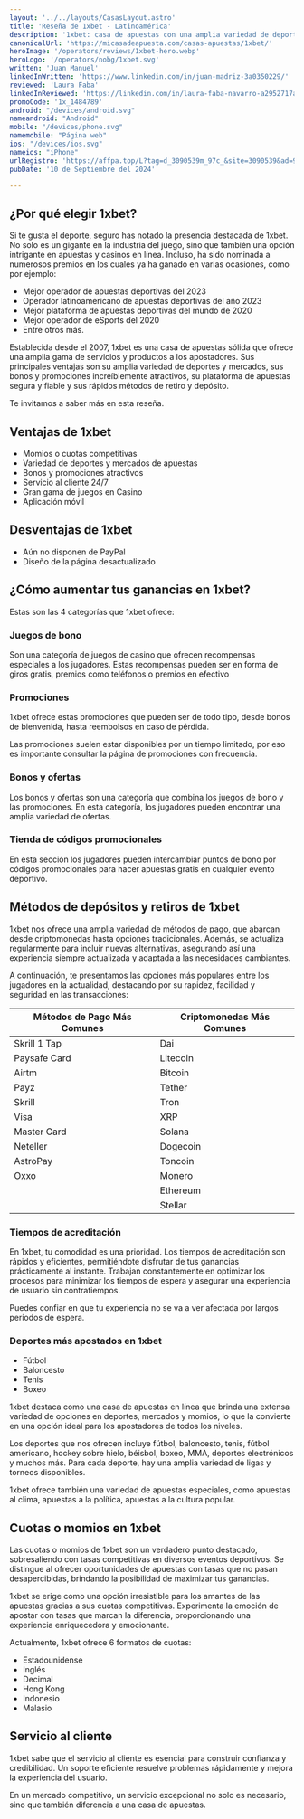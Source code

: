 ```yaml
---
layout: '../../layouts/CasasLayout.astro'
title: 'Reseña de 1xbet - Latinoamérica'
description: '1xbet: casa de apuestas con una amplia variedad de deportes, mercados, bonos y promociones, métodos de retiro y depósito rápidos.'
canonicalUrl: 'https://micasadeapuesta.com/casas-apuestas/1xbet/'
heroImage: '/operators/reviews/1xbet-hero.webp'
heroLogo: '/operators/nobg/1xbet.svg'
written: 'Juan Manuel'
linkedInWritten: 'https://www.linkedin.com/in/juan-madriz-3a0350229/'
reviewed: 'Laura Faba'
linkedInReviewed: 'https://linkedin.com/in/laura-faba-navarro-a2952717a/'
promoCode: '1x_1484789'
android: "/devices/android.svg"
nameandroid: "Android"
mobile: "/devices/phone.svg"
namemobile: "Página web"
ios: "/devices/ios.svg"
nameios: "iPhone"
urlRegistro: 'https://affpa.top/L?tag=d_3090539m_97c_&site=3090539&ad=97&r=registration'
pubDate: '10 de Septiembre del 2024'

---
```


<div class="prose">

## ¿Por qué elegir 1xbet?

Si te gusta el deporte, seguro has notado la presencia destacada de 1xbet. No solo es un gigante en la industria del juego, sino que también una opción intrigante en apuestas y casinos en línea. Incluso, ha sido nominada a numerosos premios en los cuales ya ha ganado en varias ocasiones, como por ejemplo:

+ Mejor operador de apuestas deportivas del 2023
+ Operador latinoamericano de apuestas deportivas del año 2023
+ Mejor plataforma de apuestas deportivas del mundo de 2020
+ Mejor operador de eSports del 2020
+ Entre otros más.

Establecida desde el 2007, 1xbet es una casa de apuestas sólida que ofrece una amplia gama de servicios y productos a los apostadores. Sus principales ventajas son su amplia variedad de deportes y mercados, sus bonos y promociones increíblemente atractivos, su plataforma de apuestas segura y fiable y sus rápidos métodos de retiro y depósito.

Te invitamos a saber más en esta reseña.

## Ventajas de 1xbet

+ Momios o cuotas competitivas
+ Variedad de deportes y mercados de apuestas
+ Bonos y promociones atractivos
+ Servicio al cliente 24/7
+ Gran gama de juegos en Casino
+ Aplicación móvil

## Desventajas de 1xbet

+ Aún no disponen de PayPal
+ Diseño de la página desactualizado

## ¿Cómo aumentar tus ganancias en 1xbet?


<PromoCodeBox promoCode={frontmatter.promoCode} />

Estas son las 4 categorías que 1xbet ofrece:

### Juegos de bono

Son una categoría de juegos de casino que ofrecen recompensas especiales a los jugadores. Estas recompensas pueden ser en forma de giros gratis, premios como teléfonos o premios en efectivo

### Promociones

1xbet ofrece estas promociones que pueden ser de todo tipo, desde bonos de bienvenida, hasta reembolsos en caso de pérdida.

Las promociones suelen estar disponibles por un tiempo limitado, por eso es importante consultar la página de promociones con frecuencia.

### Bonos y ofertas

Los bonos y ofertas son una categoría que combina los juegos de bono y las promociones. En esta categoría, los jugadores pueden encontrar una amplia variedad de ofertas.

### Tienda de códigos promocionales

En esta sección los jugadores pueden intercambiar puntos de bono por códigos promocionales para hacer apuestas gratis en cualquier evento deportivo.

## Métodos de depósitos y retiros de 1xbet

1xbet nos ofrece una amplia variedad de métodos de pago, que abarcan desde criptomonedas hasta opciones tradicionales. Además, se actualiza regularmente para incluir nuevas alternativas, asegurando así una experiencia siempre actualizada y adaptada a las necesidades cambiantes.

A continuación, te presentamos las opciones más populares entre los jugadores en la actualidad, destacando por su rapidez, facilidad y seguridad en las transacciones:

| Métodos de Pago Más Comunes | Criptomonedas Más Comunes |
|-----------------------------|---------------------------|
| Skrill 1 Tap                | Dai                       |
| Paysafe Card                | Litecoin                  |
| Airtm                       | Bitcoin                   |
| Payz                        | Tether                    |
| Skrill                      | Tron                      |
| Visa                        | XRP                       |
| Master Card                 | Solana                    |
| Neteller                    | Dogecoin                  |
| AstroPay                    | Toncoin                   |
| Oxxo                        | Monero                    |
|                             | Ethereum                  |
|                             | Stellar                   |

### Tiempos de acreditación

En 1xbet, tu comodidad es una prioridad. Los tiempos de acreditación son rápidos y eficientes, permitiéndote disfrutar de tus ganancias prácticamente al instante. Trabajan constantemente en optimizar los procesos para minimizar los tiempos de espera y asegurar una experiencia de usuario sin contratiempos.

Puedes confiar en que tu experiencia no se va a ver afectada por largos periodos de espera.

### Deportes más apostados en 1xbet

+ Fútbol
+ Baloncesto
+ Tenis
+ Boxeo

1xbet destaca como una casa de apuestas en línea que brinda una extensa variedad de opciones en deportes, mercados y momios, lo que la convierte en una opción ideal para los apostadores de todos los niveles.

Los deportes que nos ofrecen incluye fútbol, baloncesto, tenis, fútbol americano, hockey sobre hielo, béisbol, boxeo, MMA, deportes electrónicos y muchos más. Para cada deporte, hay una amplia variedad de ligas y torneos disponibles.

1xbet ofrece también una variedad de apuestas especiales, como apuestas al clima, apuestas a la política, apuestas a la cultura popular.


<SportsGrid />

## Cuotas o momios en 1xbet

Las cuotas o momios de 1xbet son un verdadero punto destacado, sobresaliendo con tasas competitivas en diversos eventos deportivos. Se distingue al ofrecer oportunidades de apuestas con tasas que no pasan desapercibidas, brindando la posibilidad de maximizar tus ganancias.

1xbet se erige como una opción irresistible para los amantes de las apuestas gracias a sus cuotas competitivas. Experimenta la emoción de apostar con tasas que marcan la diferencia, proporcionando una experiencia enriquecedora y emocionante.

Actualmente, 1xbet ofrece 6 formatos de cuotas:

+ Estadounidense
+ Inglés
+ Decimal
+ Hong Kong
+ Indonesio
+ Malasio

## Servicio al cliente

1xbet sabe que el servicio al cliente es esencial para construir confianza y credibilidad. Un soporte eficiente resuelve problemas rápidamente y mejora la experiencia del usuario.

En un mercado competitivo, un servicio excepcional no solo es necesario, sino que también diferencia a una casa de apuestas.

</div>
